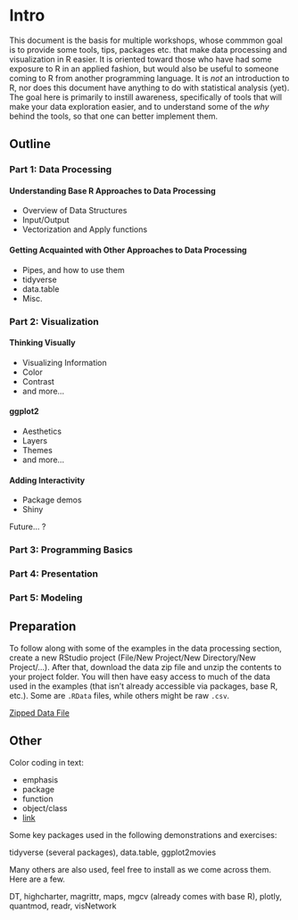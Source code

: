 # Intro

This document is the basis for multiple workshops, whose commmon goal is to provide some tools, tips, packages etc. that make data processing and visualization in R easier.  It is oriented toward those who have had some exposure to R in an applied fashion, but would also be useful to someone coming to R from another programming language.  It is *not* an introduction to R, nor does this document have anything to do with statistical analysis (yet).  The goal here is primarily to instill awareness, specifically of tools that will make your data exploration easier, and to understand some of the *why* behind the tools, so that one can better implement them.


## Outline

### Part 1: Data Processing

#### Understanding Base R Approaches to Data Processing

- Overview of Data Structures
- Input/Output
- Vectorization and Apply functions

####  Getting Acquainted with Other Approaches to Data Processing

- Pipes, and how to use them
- tidyverse
- data.table
- Misc.

### Part 2: Visualization

#### Thinking Visually

- Visualizing Information
- Color
- Contrast
- and more...

#### ggplot2

- Aesthetics
- Layers
- Themes
- and more...

#### Adding Interactivity

- Package demos
- Shiny


Future... ?

### Part 3: Programming Basics

### Part 4: Presentation

### Part 5: Modeling



## Preparation

To follow along with some of the examples in the data processing section, create a new RStudio project (File/New Project/New Directory/New Project/...). After that, download the data zip file and unzip the contents to your project folder.  You will then have easy access to much of the data used in the examples (that isn't already accessible via packages, base R, etc.). Some are `.RData` files, while others might be raw `.csv`.

[Zipped Data File](https://github.com/m-clark/data-processing-and-visualization/blob/master/data.7z?raw=true)


## Other

Color coding in text:

- <span class="emph">emphasis</span>
- <span class="pack">package</span>
- <span class="func">function</span>
- <span class="objclass">object/class</span>
- [link]()

Some key packages used in the following demonstrations and exercises:

tidyverse (several packages), data.table, ggplot2movies 


Many others are also used, feel free to install as we come across them. Here are a few.

DT, highcharter, magrittr, maps, mgcv (already comes with base R), plotly, quantmod, readr, visNetwork

